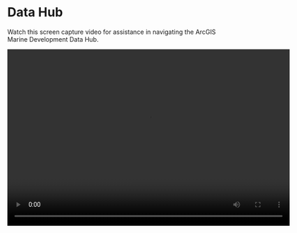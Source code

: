 # Data Hub

Watch this screen capture video for assistance in navigating the ArcGIS Marine Development Data Hub.

<video width="640" height="400" controls>
  <source src="https://github.com/jmhatch-NOAA/PEMAD-MDEB-Data_Dictionary/raw/main/bookdown/video/datahub_screencapture.webm" type= "video/webm">
  Your browser does not support the video tag. 
  
</video>
